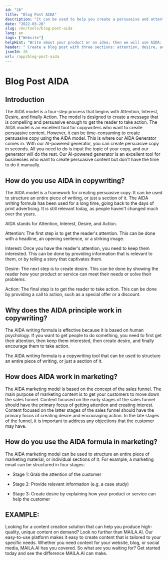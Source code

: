 ```yaml
---
id: "26"
title: "Blog Post AIDA"
description: "It can be used to help you create a persuasive and attention-grabbing blog post by outlining the key points that you want to cover in your post."
date: "2022-03-28"
slug: /en/tools/blog-post-aida
lang: en
tags: ["Website"]
helpHint: "Write about your product or an idea; then we will use AIDA: Attention, Interest, Desire, Action for it."
header: " Create a blog post with three sections: attention, desire, action."
jsonId: 26
url: /app/blog-post-aida
---
```


# Blog Post AIDA

## Introduction

The AIDA model is a four-step process that begins with Attention, Interest, Desire, and finally Action. The model is designed to create a message that is compelling and persuasive enough to get the reader to take action. The AIDA model is an excellent tool for copywriters who want to create persuasive content. However, it can be time-consuming to create persuasive copy using the AIDA model. This is where our AIDA Generator comes in. With our AI-powered generator, you can create persuasive copy in seconds. All you need to do is input the topic of your copy, and our generator will do the rest. Our AI-powered generator is an excellent tool for businesses who want to create persuasive content but don't have the time to do it manually.

## How do you use AIDA in copywriting?

The AIDA model is a framework for creating persuasive copy. It can be used to structure an entire piece of writing, or just a section of it. The AIDA writing formula has been used for a long time, going back to the days of print advertising. It is still relevant today, as people haven't changed much over the years.

AIDA stands for Attention, Interest, Desire, and Action.

Attention: The first step is to get the reader's attention. This can be done with a headline, an opening sentence, or a striking image.

Interest: Once you have the reader's attention, you need to keep them interested. This can be done by providing information that is relevant to them, or by telling a story that captivates them.

Desire: The next step is to create desire. This can be done by showing the reader how your product or service can meet their needs or solve their problems.

Action: The final step is to get the reader to take action. This can be done by providing a call to action, such as a special offer or a discount.

## Why does the AIDA principle work in copywriting?

The AIDA writing formula is effective because it is based on human psychology. If you want to get people to do something, you need to first get their attention, then keep them interested, then create desire, and finally encourage them to take action.

The AIDA writing formula is a copywriting tool that can be used to structure an entire piece of writing, or just a section of it.

## How does AIDA work in marketing?

The AIDA marketing model is based on the concept of the sales funnel. The main purpose of marketing content is to get your customers to move down the sales funnel. Content focused on the early stages of the sales funnel should have the primary focus of getting attention and creating interest. Content focused on the latter stages of the sales funnel should have the primary focus of creating desire and encouraging action. In the late stages of the funnel, it is important to address any objections that the customer may have.

## How do you use the AIDA formula in marketing?

The AIDA marketing model can be used to structure an entire piece of marketing material, or individual sections of it. For example, a marketing email can be structured in four stages:

- Stage 1: Grab the attention of the customer

- Stage 2: Provide relevant information (e.g. a case study)

- Stage 3: Create desire by explaining how your product or service can help the customer

## EXAMPLE:

Looking for a content creation solution that can help you produce high-quality, unique content on demand? Look no further than MAILA.AI. Our easy-to-use platform makes it easy to create content that is tailored to your specific needs. Whether you need content for your website, blog, or social media, MAILA.AI has you covered. So what are you waiting for? Get started today and see the difference MAILA.AI can make.
